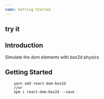 ```yaml
---
name: Getting Started
---
```


## try it

<TodoApp />

## Introduction

Simulate the dom elements with box2d physics

## Getting Started

```
	yarn add react-dom-box2d
	//or
	npm i react-dom-box2d --save 
```

